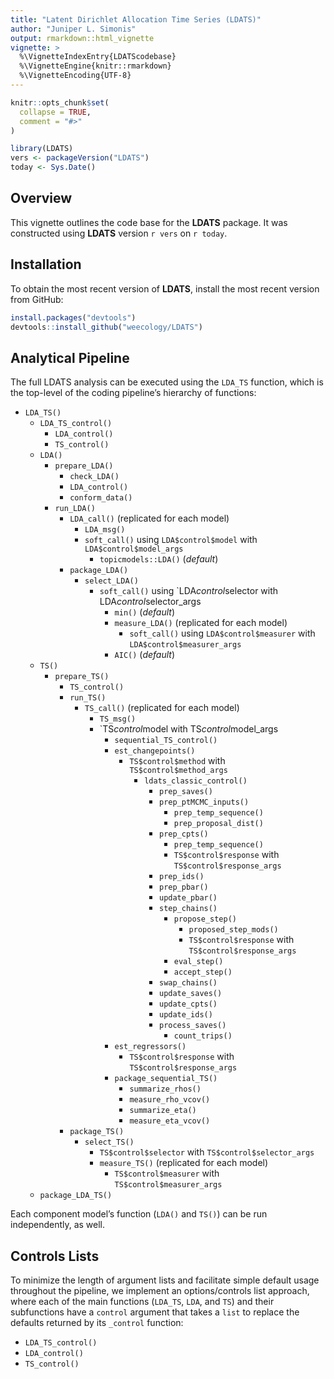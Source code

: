 ```yaml
---
title: "Latent Dirichlet Allocation Time Series (LDATS)"
author: "Juniper L. Simonis"
output: rmarkdown::html_vignette
vignette: >
  %\VignetteIndexEntry{LDATScodebase}
  %\VignetteEngine{knitr::rmarkdown}
  %\VignetteEncoding{UTF-8}
---
```


```r
knitr::opts_chunk$set(
  collapse = TRUE,
  comment = "#>"
)
```

```r
library(LDATS)
vers <- packageVersion("LDATS")
today <- Sys.Date()
```

## Overview 

This vignette outlines the code base for the **LDATS** package. 
It was constructed using **LDATS** version `r vers` on `r today`.

## Installation

To obtain the most recent version of **LDATS**, install the most recent version from GitHub:

```r
install.packages("devtools")
devtools::install_github("weecology/LDATS")
```

## Analytical Pipeline

The full LDATS analysis can be executed using the `LDA_TS` function, which is the top-level of the coding pipeline's hierarchy of functions:

* `LDA_TS()`
  * `LDA_TS_control()`
    * `LDA_control()`
    * `TS_control()`
  * `LDA()`
    * `prepare_LDA()`
      * `check_LDA()`
      * `LDA_control()`
      * `conform_data()`
    * `run_LDA()`
      * `LDA_call()` (replicated for each model)
        * `LDA_msg()`
        * `soft_call()` using `LDA$control$model` with `LDA$control$model_args`
          * `topicmodels::LDA()` (*default*) 
      * `package_LDA()`
        * `select_LDA()`
          * `soft_call()` using `LDA$control$selector with LDA$control$selector_args
            * `min()` (*default*) 
            * `measure_LDA()` (replicated for each model)
              * `soft_call()` using `LDA$control$measurer` with `LDA$control$measurer_args`
            * `AIC()` (*default*) 

  * `TS()`
    * `prepare_TS()`
      * `TS_control()`
      * `run_TS()`
        * `TS_call()` (replicated for each model)
          * `TS_msg()`
          * `TS$control$model with TS$control$model_args
            * `sequential_TS_control()`
            * `est_changepoints()`
              * `TS$control$method` with `TS$control$method_args`
                * `ldats_classic_control()`
                  * `prep_saves()`
                  * `prep_ptMCMC_inputs()`
                    * `prep_temp_sequence()`
                    * `prep_proposal_dist()`
                  * `prep_cpts()`
                    * `prep_temp_sequence()`
                    * `TS$control$response` with `TS$control$response_args`
                  * `prep_ids()`
                  * `prep_pbar()`
                  * `update_pbar()`
                  * `step_chains()`
                    * `propose_step()`
                      * `proposed_step_mods()`
                      * `TS$control$response` with `TS$control$response_args`
                    * `eval_step()`
                    * `accept_step()`
                  * `swap_chains()`
                  * `update_saves()`
                  * `update_cpts()`
                  * `update_ids()`
                  * `process_saves()`
                    * `count_trips()`
             * `est_regressors()`
               * `TS$control$response` with `TS$control$response_args`
             * `package_sequential_TS()`
               * `summarize_rhos()`
               * `measure_rho_vcov()`
               * `summarize_eta()`
               * `measure_eta_vcov()`
       * `package_TS()`
         * `select_TS()`
           * `TS$control$selector` with `TS$control$selector_args`
           * `measure_TS()` (replicated for each model)
             * `TS$control$measurer` with `TS$control$measurer_args`
  * `package_LDA_TS()`


Each component model's function (`LDA()` and `TS()`) can be run independently, as well. 

## Controls Lists

To minimize the length of argument lists and facilitate simple default usage throughout the pipeline, we implement an options/controls list approach, where each of the main functions (`LDA_TS`, `LDA`, and `TS`) and their subfunctions have a `control` argument that takes a `list` to replace the defaults returned by its `_control` function:

* `LDA_TS_control()`
* `LDA_control()`
* `TS_control()`
